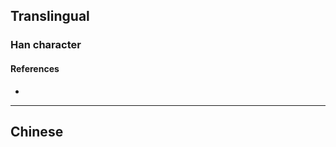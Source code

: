 {{character info/new}}
{{also|瀧|滝}}
==Translingual==
{{Han simplified forms|瀧|滝|泷}}

===Han character===
{{Han char|rn=85|rad=水|as=05|sn=8|four=|canj=EIKP|ids=⿰氵龙}}

====References====
* {{Han ref|kx=0619.121|hdz=31583.020|uh=6CF7|ud=27895}}

----

==Chinese==
{{zh-see|瀧}}